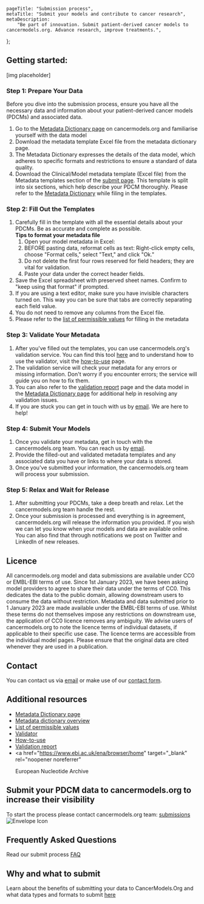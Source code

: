 
[comment]: # "Metadata"
[comment]: # "Page title = h1 in banner"

	pageTitle: "Submission process",
	metaTitle: "Submit your models and contribute to cancer research",
	metaDescription:
		"Be part of innovation. Submit patient-derived cancer models to cancermodels.org. Advance research, improve treatments.",
};

[comment]: # "Page content below"
[comment]: # "Can include html tags"

## Getting started:

[img placeholder]

### Step 1: Prepare Your Data

Before you dive into the submission process, ensure you have all the necessary data and information about your patient-derived cancer models (PDCMs) and associated data.

1. Go to the [Metadata Dictionary page](/validation/dictionary) on cancermodels.org and familiarise yourself with the data model
2. Download the metadata template Excel file from the metadata dictionary page.
3. The Metadata Dictionary expresses the details of the data model, which adheres to specific formats and restrictions to ensure a standard of data quality.
4. Download the Clinical/Model metadata template (Excel file) from the Metadata templates section of the [submit page](/submit). This template is split into six sections, which help describe your PDCM thoroughly. Please refer to the [Metadata Dictionary](/validation/dictionary) while filing in the templates.

### Step 2: Fill Out the Templates

1. Carefully fill in the template with all the essential details about your PDCMs. Be as accurate and complete as possible.<br/>
   **Tips to format your metadata file​**
   1. Open your model metadata in Excel:
   2. BEFORE pasting data, reformat cells as text: Right-click empty cells, choose "Format cells," select "Text," and click "Ok."
   3. Do not delete the first four rows reserved for field headers; they are vital for validation.
   4. Paste your data under the correct header fields.
2. Save the Excel spreadsheet with preserved sheet names. Confirm to "keep using that format" if prompted.
3. If you are using a text editor, make sure you have invisible characters turned on. This way you can be sure that tabs are correctly separating each field value.
4. You do not need to remove any columns from the Excel file.
5. Please refer to the [list of permissible values](/validation/docs/dictionary/permissible-values) for filling in the metadata

### Step 3: Validate Your Metadata

1. After you've filled out the templates, you can use cancermodels.org's validation service. You can find this tool [here](/validation/validator) and to understand how to use the validator, visit the [how-to-use](/validation/docs/validation/how-to-use) page.
2. The validation service will check your metadata for any errors or missing information. Don't worry if you encounter errors; the service will guide you on how to fix them.
3. You can also refer to the [validation report](/validation/docs/validation/error-report) page and the data model in the [Metadata Dictionary page](/validation/dictionary) for additional help in resolving any validation issues.
4. If you are stuck you can get in touch with us by [email](mailto:helpdesk@cancermodels.org). We are here to help!

### Step 4: Submit Your Models

1. Once you validate your metadata, get in touch with the cancermodels.org team. You can reach us by [email](mailto:helpdesk@cancermodels.org).
2. Provide the filled-out and validated metadata templates and any associated data you have or links to where your data is stored.
3. Once you've submitted your information, the cancermodels.org team will process your submission.

### Step 5: Relax and Wait for Release

1. After submitting your PDCMs, take a deep breath and relax. Let the cancermodels.org team handle the rest.
2. Once your submission is processed and everything is in agreement, cancermodels.org will release the information you provided. If you wish we can let you know when your models and data are available online. You can also find that through notifications we post on Twitter and LinkedIn of new releases.

## Licence

All cancermodels.org model and data submissions are available under CC0 or EMBL-EBI terms of use. Since 1st January 2023, we have been asking model providers to agree to share their data under the terms of CC0. This dedicates the data to the public domain, allowing downstream users to consume the data without restriction. Metadata and data submitted prior to 1 January 2023 are made available under the EMBL-EBI terms of use. Whilst these terms do not themselves impose any restrictions on downstream use, the application of CC0 licence removes any ambiguity. We advise users of cancermodels.org to note the licence terms of individual datasets, if applicable to their specific use case. The licence terms are accessible from the individual model pages. Please ensure that the original data are cited whenever they are used in a publication.

## Contact

You can contact us via [email](mailto:helpdesk@cancermodels.org) or make use of our [contact form](/contact).

## Additional resources

- [Metadata Dictionary page](/validation/dictionary)
- [Metadata dictionary overview](/validation/docs/dictionary/dictionary-overview)
- [List of permissible values](/validation/docs/dictionary/permissible-values)
- [Validator](/validation/validator)
- [How-to-use](/validation/docs/validation/how-to-use)
- [Validation report](/validation/docs/validation/error-report)
- <a
  	href="https://www.ebi.ac.uk/ena/browser/home"
  	target="_blank"
  	rel="noopener noreferrer"
  >
  	European Nucleotide Archive
  </a>

## Submit your PDCM data to cancermodels.org to increase their visibility

To start the process please contact cancermodels.org team: [submissions](mailto:helpdesk@cancermodels.org?subject=PDCM%20producer:%20Data%20Submission%20request)&nbsp;<img className="d-inline" src="/img/envelope-icon.svg" title="Envelope Icon" alt="Envelope Icon"/>

## Frequently Asked Questions

Read our submit process [FAQ](/submit/faq)

## Why and what to submit

Learn about the benefits of submitting your data to CancerModels.Org and what data types and formats to submit [here](/submit)

[comment]: # "End page content - do not edit below this line"

